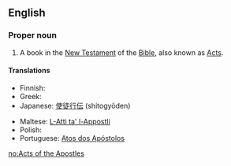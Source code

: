 ==English==
{{book of the Bible|Acts of the Apostles}}

===Proper noun===
{{en-proper noun}}

# {{biblical}} A book in the [[New Testament]] of the [[Bible]], also known as [[Acts]].

====Translations====
{{trans-top|the name of the book of Acts in the Bible}}
* Finnish: {{t+|fi|Apostolien teot}}
* Greek: {{t|el|Πράξεις των Αποστόλων|f|p|tr=Práxeis ton Apostólon|sc=Grek}}
* Japanese: [[使徒行伝]] (shitogyōden)
{{trans-mid}}
* Maltese: [[L-Atti ta' l-Appostli]]
* Polish: {{t|pl|Dzieje Apostolskie|p}}
* Portuguese: [[Atos dos Apóstolos]]
{{trans-bottom}}

[[no:Acts of the Apostles]]